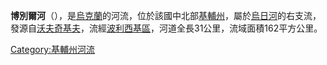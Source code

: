 '''博別爾河'''（{{lang-uk|Бобер}}），是[[烏克蘭|烏克蘭]]的河流，位於該國中北部[[基輔州|基輔州]]，屬於[[烏日河_(烏克蘭北部)|烏日河]]的右支流，發源自[[沃夫奇基夫_(波利西基區)|沃夫奇基夫]]，流經[[波利西基區|波利西基區]]，河道全長31公里，流域面積162平方公里。

{{DEFAULTSORT:Бобер (притока Ужа)}}
[[Category:基輔州河流|Category:基輔州河流]]


{{Ukraine-river-stub}}